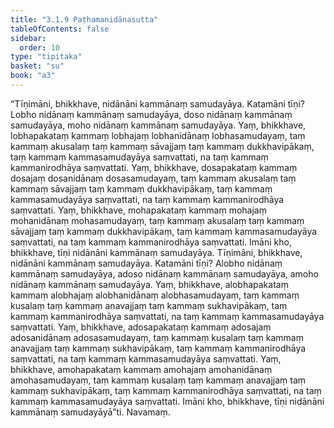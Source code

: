 ```yaml
---
title: "3.1.9 Paṭhamanidānasutta"
tableOfContents: false
sidebar:
  order: 10
type: "tipitaka"
basket: "su"
book: "a3"
---
```



<DynamicBreadcrumb />

<Division number="112" book="a3">

<Paragraph number="894" book="a3">
“Tīṇimāni, bhikkhave, nidānāni kammānaṃ samudayāya. Katamāni tīṇi? Lobho nidānaṃ kammānaṃ samudayāya, doso nidānaṃ kammānaṃ samudayāya, moho nidānaṃ kammānaṃ samudayāya. Yaṃ, bhikkhave, lobhapakataṃ kammaṃ lobhajaṃ lobhanidānaṃ lobhasamudayaṃ, taṃ kammaṃ akusalaṃ taṃ kammaṃ sāvajjaṃ taṃ kammaṃ dukkhavipākaṃ, taṃ kammaṃ kammasamudayāya saṃvattati, na taṃ kammaṃ kammanirodhāya saṃvattati. Yaṃ, bhikkhave, dosapakataṃ kammaṃ dosajaṃ dosanidānaṃ dosasamudayaṃ, taṃ kammaṃ akusalaṃ taṃ kammaṃ sāvajjaṃ taṃ kammaṃ dukkhavipākaṃ, taṃ kammaṃ kammasamudayāya saṃvattati, na taṃ kammaṃ kammanirodhāya saṃvattati. Yaṃ, bhikkhave, mohapakataṃ kammaṃ mohajaṃ mohanidānaṃ mohasamudayaṃ, taṃ kammaṃ akusalaṃ taṃ kammaṃ sāvajjaṃ taṃ kammaṃ dukkhavipākaṃ, taṃ kammaṃ kammasamudayāya saṃvattati, na taṃ kammaṃ kammanirodhāya saṃvattati. Imāni kho, bhikkhave, tīṇi nidānāni kammānaṃ samudayāya.
</Paragraph>

<Paragraph number="895" book="a3">
Tīṇimāni, bhikkhave, nidānāni kammānaṃ samudayāya. Katamāni tīṇi? Alobho nidānaṃ kammānaṃ samudayāya, adoso nidānaṃ kammānaṃ samudayāya, amoho nidānaṃ kammānaṃ samudayāya. Yaṃ, bhikkhave, alobhapakataṃ kammaṃ alobhajaṃ alobhanidānaṃ alobhasamudayaṃ, taṃ kammaṃ kusalaṃ taṃ kammaṃ anavajjaṃ taṃ kammaṃ sukhavipākaṃ, taṃ kammaṃ kammanirodhāya saṃvattati, na taṃ kammaṃ kammasamudayāya saṃvattati. Yaṃ, bhikkhave, adosapakataṃ kammaṃ adosajaṃ adosanidānaṃ adosasamudayaṃ, taṃ kammaṃ kusalaṃ taṃ kammaṃ anavajjaṃ taṃ kammaṃ sukhavipākaṃ, taṃ kammaṃ kammanirodhāya saṃvattati, na taṃ kammaṃ kammasamudayāya saṃvattati. Yaṃ, bhikkhave, amohapakataṃ kammaṃ amohajaṃ amohanidānaṃ amohasamudayaṃ, taṃ kammaṃ kusalaṃ taṃ kammaṃ anavajjaṃ taṃ kammaṃ sukhavipākaṃ, taṃ kammaṃ kammanirodhāya saṃvattati, na taṃ kammaṃ kammasamudayāya saṃvattati. Imāni kho, bhikkhave, tīṇi nidānāni kammānaṃ samudayāyā”ti.

</Paragraph>
</Division>

<Paragraph number="896" type="center" book="a3">
Navamaṃ.
</Paragraph>